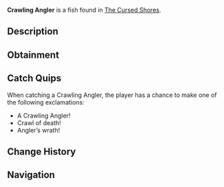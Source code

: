 {{FishInfobox
|image          = Crawling Angler.png
|rarity         = Rare
|sea            = Second Sea
|location       = [[The Cursed Shores]]
|sublocation    = 
|sources        = Fishing Rod
|radar_location = 
|prog_speed     = -60
|xp             = 725
|weather        = Foggy
|time           = Night
|season         = Autumn
|bait           = Sapphire Krill
|base_weight    = 13
|base_value     = 950
|weight_range   = 8.5
|base_chance    = 45
|base_resil     = 9
}}
'''Crawling Angler''' is a {{Rarity|Rare}} fish found in [[The Cursed Shores]].

== Description ==
{{Description|A cunning hunter that drags its prey into oblivion.|Bestiary Entry}}

== Obtainment ==
{{Description|It creeps where the shadows stretch long.|Bestiary Hint}}
{{Fish Availability|
The Cursed Shores
|top_rods      = 
Trident Rod\74076.83\39718.59;
Leviathan's Fang Rod\66924.48\40047.23;
No-Life Rod\57224.91\53826.86;
Egg Rod\55597.21\55597.21;
Azure Of Lagoon\54027.96\46628.75;
Training Rod\48875.98\195833.29;
Flimsy Rod\33228.26\33228.26;
Free Spirit Rod\51261.4\54849.85;
Verdant Shear Rod\52634.69\52634.69;
Blazebringer Rod\50691.58\50691.58;
Challenger's Rod\45440.84\42573.07;
Seraphic Rod\44915.56\34806.63;
Depthseeker Rod\36376.21\35233.28;
Rod Of The Forgotten Fang\35998.1\31929.82;
Avalanche Rod\35238.35\34158.37;
Rod Of The Depths\34942.85\32304.62;
Steady Rod\33981.06\32743.28;
Ethereal Prism Rod\33846.73\33846.73;
Volcanic Rod\32893.82\30738.19;
Zeus Rod\32407.23\30140.33;
Rod Of The Exalted One\31103.28\31103.28
|recommended   = Verdant Shear Rod
}}

== Catch Quips ==
When catching a Crawling Angler, the player has a chance to make one of the following exclamations:
* A Crawling Angler!
* Crawl of death!
* Angler’s wrath!

== Change History ==
{{Change History|{{subst:Current Version}}}}

== Navigation ==
{{Fish Navbox|The Cursed Shores}}
